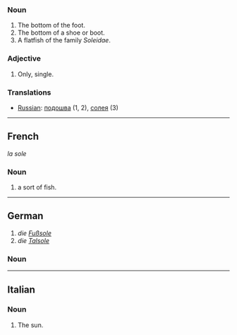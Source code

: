 ===Noun===

#The bottom of the foot.
#The bottom of a shoe or boot.
#A flatfish of the family ''Soleidae''.

===Adjective===

#Only, single.

===Translations===

*[[Russian]]: [[подошва]] (1, 2), [[солея]] (3)

----
==French==
''la sole''

===Noun===

#a sort of fish.
----
==German==
#''die [[Fuß]]sole''
#''die [[Tal]]sole''

===Noun===


----
==Italian==

===Noun===

#The sun.